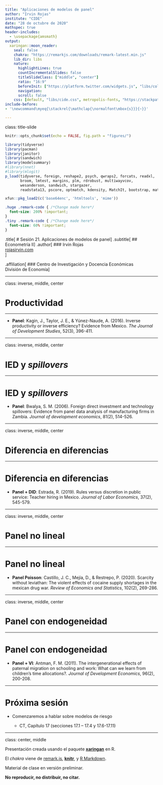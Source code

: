 ```yaml
---
title: "Aplicaciones de modelos de panel"
author: "Irvin Rojas"
institute: "CIDE"
date: "28 de octubre de 2020"
mathspec: true
header-includes:
  - \usepackage{amsmath}
output:
  xaringan::moon_reader:
    seal: false
    chakra: "https://remarkjs.com/downloads/remark-latest.min.js"
    lib_dir: libs
    nature:
      highlightLines: true
      countIncrementalSlides: false
      titleSlideClass: ["middle", "center"]
      ratio: "16:9"
      beforeInit: ["https://platform.twitter.com/widgets.js", "libs/cols_macro.js"]
      navigation:
      scroll: false
    css: [default, "libs/cide.css", metropolis-fonts, "https://stackpath.bootstrapcdn.com/bootstrap/4.3.1/css/bootstrap-grid.min.css", "https://use.fontawesome.com/releases/v5.7.2/css/all.css", "https://cdn.rawgit.com/jpswalsh/academicons/master/css/academicons.min.css"]
include-before:
- '\newcommand\myeq{\stackrel{\mathclap{\normalfont\mbox{s}}}{~}}'

---
```

class: title-slide

```r
knitr::opts_chunk$set(echo = FALSE, fig.path = "figures/")

library(tidyverse)
library(pacman)
library(janitor)
library(sandwich)
library(modelsummary)
#library(nnet)
#library(mlogit)
p_load(tidyverse, foreign, reshape2, psych, qwraps2, forcats, readxl, 
       broom, lmtest, margins, plm, rdrobust, multiwayvcov,
       wesanderson, sandwich, stargazer,
       readstata13, pscore, optmatch, kdensity, MatchIt, bootstrap, matlib, dplyr)

xfun::pkg_load2(c('base64enc', 'htmltools', 'mime'))

```

```css
.huge .remark-code { /*Change made here*/
  font-size: 200% !important;
}
.tiny .remark-code { /*Change made here*/
  font-size: 60% !important;
}

```


.title[
# Sesión 21. Aplicaciones de modelos de panel
]
.subtitle[
## Econometría II
]
.author[
### Irvin Rojas <br> [rojasirvin.com](https://www.rojasirvin.com/) <br> [<i class="fab fa-github"></i>](https://github.com/rojasirvin) [<i class="fab fa-twitter"></i>](https://twitter.com/RojasIrvin) [<i class="ai ai-google-scholar"></i>](https://scholar.google.com/citations?user=FUwdSTMAAAAJ&hl=en)
]

.affiliation[
### Centro de Investigación y Docencia Económicas <br> División de Economía
]




---

class: inverse, middle, center

# Productividad

---

- **Panel**: Kagin, J., Taylor, J. E., & Yúnez-Naude, A. (2016). Inverse productivity or inverse efficiency? Evidence from Mexico. *The Journal of Development Studies*, 52(3), 396-411.


---

class: inverse, middle, center

# IED y *spillovers*

---

# IED y *spillovers*

- **Panel**: Bwalya, S. M. (2006). Foreign direct investment and technology spillovers: Evidence from panel data analysis of manufacturing firms in Zambia. *Journal of development economics*, 81(2), 514-526.

---

class: inverse, middle, center

# Diferencia en diferencias

---

# Diferencia en diferencias

+ **Panel + DID**: Estrada, R. (2019). Rules versus discretion in public service: Teacher hiring in Mexico. *Journal of Labor Economics*, 37(2), 545-579.

---

class: inverse, middle, center

# Panel no lineal

---

# Panel no lineal

- **Panel Poisson**: Castillo, J. C., Mejía, D., & Restrepo, P. (2020). Scarcity without leviathan: The violent effects of cocaine supply shortages in the mexican drug war. *Review of Economics and Statistics*, 102(2), 269-286.

---

class: inverse, middle, center

# Panel con endogeneidad

---

# Panel con endogeneidad

- **Panel + VI**: Antman, F. M. (2011). The intergenerational effects of paternal migration on schooling and work: What can we learn from children's time allocations?. *Journal of Development Economics*, 96(2), 200-208.

---

# Próxima sesión

- Comenzaremos a hablar sobre modelos de riesgo

  - CT, Capítulo 17 (secciones 17.1 – 17.4 y 17.6-17.11)

---

class: center, middle

Presentación creada usando el paquete [**xaringan**](https://github.com/yihui/xaringan) en R.

El *chakra* viene de [remark.js](https://remarkjs.com), [**knitr**](http://yihui.org/knitr), y [R Markdown](https://rmarkdown.rstudio.com).

Material de clase en versión preliminar.

**No reproducir, no distribuir, no citar.**
